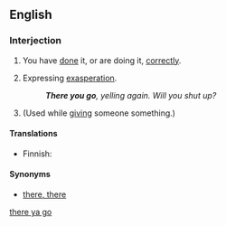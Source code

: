 <!--subst: of [[Template:sync]]-->
{{see|there ya go}}
<!--If you edit this entry, please also edit [[there ya go]] to ensure these two entries remain synchronized.-->[[Category:Synchronized entries|there ya go]]
==English==
===Interjection===
{{en-intj|pos=[[there]] [[you]] [[go]]}}
#{{informal|idiom}} You have [[do]]ne it, or are doing it, [[correctly]].
#{{informal|idiom}} Expressing [[exasperation]].
#:'''''There you go''', yelling again. Will you shut up?''
#{{informal|idiom}} (Used while [[give|giving]] someone something.)

====Translations====
{{trans-top|you have done it, or are doing it, correctly}}
{{trans-mid}}
{{trans-bottom}}

{{trans-top|expressing exasperation}}
{{trans-mid}}
{{trans-bottom}}

{{trans-top|used while giving someone something}}
*Finnish: {{t-|fi|ole hyvä}}
{{trans-mid}}
{{trans-bottom}}

====Synonyms====
*{{sense|used in calming}} [[there, there]]